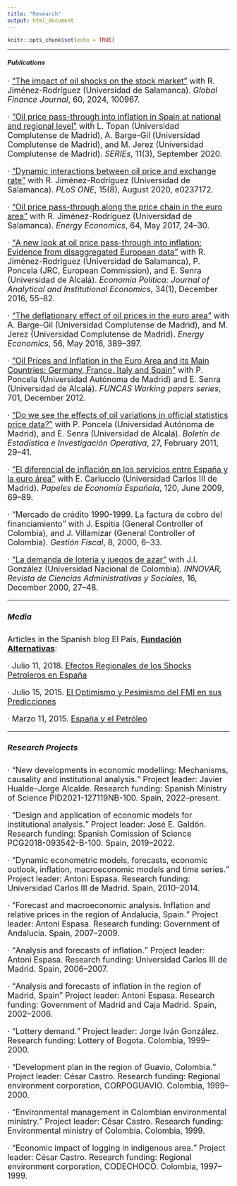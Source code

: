 ```yaml
---
title: "Research"
output: html_document
---
```


```r
knitr::opts_chunk$set(echo = TRUE)
```

****
##### Publications {#pub}
<font size="4">
· [<q>The impact of oil shocks on the stock market</q>](https://doi.org/10.1016/j.gfj.2024.100967) with R. Jiménez-Rodríguez (Universidad de Salamanca). *Global Finance Journal*, 60, 2024, 100967.

· [<q>Oil price pass-through into inflation in Spain at national and regional level</q>](https://doi.org/10.1007/s13209-020-00222-4) with L. Topan (Universidad Complutense de Madrid), A. Barge-Gil (Universidad Complutense de Madrid), and M. Jerez (Universidad Complutense de Madrid). *SERIEs*, 11(3), September 2020.

· [<q>Dynamic interactions between oil price and exchange rate</q>](https://doi.org/10.1371/journal.pone.0237172) with R. Jiménez-Rodríguez (Universidad de Salamanca). *PLoS ONE*, 15(8), August 2020, e0237172.

· [<q>Oil price pass-through along the price chain in the euro area</q>](http://www.sciencedirect.com/science/article/pii/S0140988317300786) with R. Jiménez-Rodríguez (Universidad de Salamanca). *Energy Economics*, 64, May 2017, 24--30.

· [<q>A new look at oil price pass-through into inflation: Evidence from disaggregated European data</q>](http://link.springer.com/article/10.1007/s40888-016-0048-9) with R. Jiménez-Rodríguez (Universidad de Salamanca), P. Poncela (JRC, European Commission), and E. Senra (Universidad de Alcalá). *Economia Politica: Journal of Analytical and Institutional Economics*, 34(1), December 2016, 55--82.

· [<q>The deflationary effect of oil prices in the euro area</q>](http://www.sciencedirect.com/science/article/pii/S0140988316300482) with A. Barge-Gil (Universidad Complutense de Madrid), and M. Jerez (Universidad Complutense de Madrid). *Energy Economics*, 56, May 2016, 389--397.

· [<q>Oil Prices and Inflation in the Euro Area and its Main Countries: Germany, France, Italy and Spain</q>](http://www.funcas.es/publicaciones/Sumario.aspx?IdRef=7-05701) with P. Poncela (Universidad Autónoma de Madrid) and E. Senra (Universidad de Alcalá). *FUNCAS Working papers series*, 701, December 2012.

· [<q>Do we see the effects of oil variations in official statistics price data?</q>](http://www.seio.es/BEIO/Do-we-see-the-effects-of-oil-variations-in-official-statistics-price-data.html) with P. Poncela (Universidad Autónoma de Madrid), and E. Senra (Universidad de Alcalá). *Boletín de Estadística e Investigación Operativa*, 27, February 2011, 29--41.

· [<q>El diferencial de inflación en los servicios entre España y la euro área</q>](https://www.funcas.es/Publicaciones/Detalle.aspx?IdArt=19262) with E. Carluccio (Universidad Carlos III de Madrid). *Papeles de Economía Española*, 120, June 2009, 69--89.

· <q>Mercado de crédito 1990-1999. La factura de cobro del financiamiento</q> with J. Espitia (General Controller of Colombia), and J. Villamizar (General Controller of Colombia). *Gestión Fiscal*, 8, 2000, 6--33.

· [<q>La demanda de lotería y juegos de azar</q>](https://revistas.unal.edu.co/index.php/innovar/issue/view/2304) with J.I. González (Universidad Nacional de Colombia). *INNOVAR, Revista de Ciencias Administrativas y Sociales*, 16, December 2000, 27--48.

***

##### Media

Articles in the Spanish blog El País, [**Fundación Alternativas**](http://blogs.elpais.com/alternativas/):

· Julio 11, 2018. [Efectos Regionales de los Shocks Petroleros en España](http://blogs.elpais.com/alternativas/2018/07/efectos-regionales-de-los-shocks-petroleros-en-espa%C3%B1a.html)

· Julio 15, 2015. [El Optimismo y Pesimismo del FMI en sus Predicciones](http://blogs.elpais.com/alternativas/2015/07/el-optimismo-y-pesimismo-del-fmi-en-sus-predicciones-econ%C3%B3micas.html)

· Marzo 11, 2015. [España y el Petróleo](http://blogs.elpais.com/alternativas/2015/03/espa%C3%B1a-y-el-petr%C3%B3leo-1.html)

****

##### Research Projects {#rp} 
· <q>New developments in economic modelling: Mechanisms, causality and institutional analysis.</q> Project leader: Javier Hualde–Jorge Alcalde. Research funding: Spanish Ministry of Science PID2021-127119NB-100. Spain, 2022--present.

· <q>Design and application of economic models for institutional analysis.</q> Project leader: José E. Galdón. Research funding: Spanish Comission of Science PCG2018-093542-B-100. Spain, 2019--2022.

· <q>Dynamic econometric models, forecasts, economic outlook, inflation, macroeconomic models and time series.</q> Project leader: Antoni Espasa. Research funding: Universidad Carlos III de Madrid. Spain, 2010--2014.

· <q>Forecast and macroeconomic analysis. Inflation and relative prices in the region of Andalucia, Spain.</q> Project leader: Antoni Espasa. Research funding: Government of Andalucia. Spain, 2007--2009.

· <q>Analysis and forecasts of inflation.</q> Project leader: Antoni Espasa. Research funding: Universidad Carlos III de Madrid. Spain, 2006--2007.

· <q>Analysis and forecasts of inflation in the region of Madrid, Spain</q> Project leader: Antoni Espasa. Research funding: Government of Madrid and Caja Madrid. Spain, 2002--2006.

· <q>Lottery demand.</q> Project leader: Jorge Iván González. Research funding: Lottery of Bogota. Colombia, 1999--2000.

· <q>Development plan in the region of Guavio, Colombia.</q> Project leader: César Castro. Research funding: Regional environment corporation, CORPOGUAVIO. Colombia, 1999--2000.

· <q>Environmental management in Colombian environmental ministry.</q> Project leader: César Castro. Research funding: Environmental ministry of Colombia. Colombia, 1999.

· <q>Economic impact of logging in indigenous area.</q> Project leader: César Castro. Research funding: Regional environment corporation, CODECHOCO. Colombia, 1997--1999.

<br>